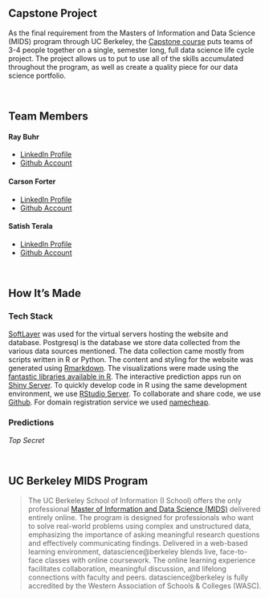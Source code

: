 <br>

## Capstone Project

As the final requirement from the Masters of Information and Data Science (MIDS) program through UC Berkeley, the [Capstone course](https://datascience.berkeley.edu/academics/curriculum/synthetic-capstone-course) puts teams of 3-4 people together on a single, semester long, full data science life cycle project. The project allows us to put to use all of the skills accumulated throughout the program, as well as create a quality piece for our data science portfolio. 

<br>

## Team Members

#### Ray Buhr

- [LinkedIn Profile](https://www.linkedin.com/in/raybuhr)
- [Github Account](https://github.com/raybuhr)

#### Carson Forter

- [LinkedIn Profile](https://www.linkedin.com/in/carson-forter-3b13571b)
- [Github Account](https://github.com/cforter)

#### Satish Terala

- [LinkedIn Profile](https://www.linkedin.com/in/satishkt)
- [Github Account](https://github.com/satishkt)

<br>


## How It's Made

### Tech Stack

[SoftLayer](http://www.softlayer.com/) was used for the virtual servers hosting the website and database. Postgresql is the database we store data collected from the various data sources mentioned. The data collection came mostly from scripts written in R or Python. The content and styling for the website was generated using [Rmarkdown](http://rmarkdown.rstudio.com/rmarkdown_websites.html). The visualizations were made using the [fantastic libraries available in R](http://gallery.htmlwidgets.org/). The interactive prediction apps run on [Shiny Server](https://www.rstudio.com/products/shiny/shiny-server/). To quickly develop code in R using the same development environment, we use [RStudio Server](https://www.rstudio.com/products/rstudio/). To collaborate and share code, we use [Github](https://github.com/raybuhr/w210_beer_demand). For domain registration service we used [namecheap](https://www.namecheap.com/domains/registration.aspx).

### Predictions

*Top Secret*

<br>

## UC Berkeley MIDS Program

> The UC Berkeley School of Information (I School) offers the only professional [Master of Information and Data Science (MIDS)](https://datascience.berkeley.edu) delivered entirely online. The program is designed for professionals who want to solve real-world problems using complex and unstructured data, emphasizing the importance of asking meaningful research questions and effectively communicating findings. Delivered in a web-based learning environment, datascience@berkeley blends live, face-to-face classes with online coursework. The online learning experience facilitates collaboration, meaningful discussion, and lifelong connections with faculty and peers. datascience@berkeley is fully accredited by the Western Association of Schools & Colleges (WASC). 
